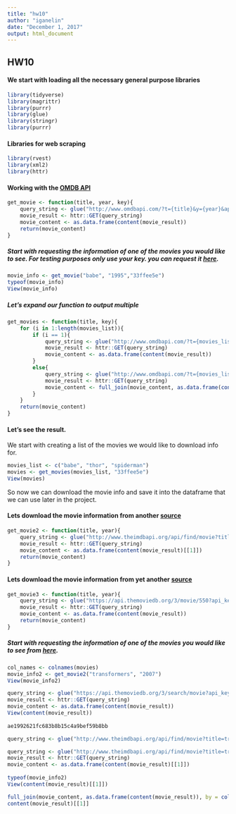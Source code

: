 ```yaml
---
title: "hw10"
author: "iganelin"
date: "December 1, 2017"
output: html_document
---
```

## HW10


#### We start with loading all the necessary general purpose libraries

```r
library(tidyverse)
library(magrittr)
library(purrr)
library(glue)
library(stringr)
library(purrr)
```

#### Libraries for web scraping

```r
library(rvest)
library(xml2)
library(httr)
```
#### Working with the [OMDB API](https://www.omdbapi.com)

```r
get_movie <- function(title, year, key){
	query_string <- glue("http://www.omdbapi.com/?t={title}&y={year}&apikey={key}")
	movie_result <- httr::GET(query_string)
	movie_content <- as.data.frame(content(movie_result))
	return(movie_content)
}
```

##### Start with requesting the information of one of the movies you would like to see. For testing purposes only use your key. you can request it [here](https://www.omdbapi.com/apikey.aspx).

```r
movie_info <- get_movie("babe", "1995","33ffee5e")
typeof(movie_info)
View(movie_info)
```

##### Let's expand our function to output multiple

```r
get_movies <- function(title, key){
	for (i in 1:length(movies_list)){
		if (i == 1){
			query_string <- glue("http://www.omdbapi.com/?t={movies_list[i]}&apikey={key}")
			movie_result <- httr::GET(query_string)
			movie_content <- as.data.frame(content(movie_result))
		}
		else{
			query_string <- glue("http://www.omdbapi.com/?t={movies_list[i]}&apikey={key}")
			movie_result <- httr::GET(query_string)
			movie_content <- full_join(movie_content, as.data.frame(content(movie_result)), by = colnames(as.data.frame(content(movie_result))))
		}
	}
	return(movie_content)
}
```

#### Let's see the result.
We start with creating a list of the movies we would like to download info for.

```r
movies_list <- c("babe", "thor", "spiderman")
movies <- get_movies(movies_list, "33ffee5e")
View(movies)
```
So now we can download the movie info and save it into the dataframe that we can use later in the project.

#### Lets download the movie information from another [source](https://www.theimdbapi.org/) 
```r
get_movie2 <- function(title, year){
	query_string <- glue("http://www.theimdbapi.org/api/find/movie?title={title}&year={year}")
	movie_result <- httr::GET(query_string)
	movie_content <- as.data.frame(content(movie_result)[[1]])
	return(movie_content)
}
```

#### Lets download the movie information from yet another [source](https://www.themoviedb.org) 
```r
get_movie3 <- function(title, year){
	query_string <- glue("https://api.themoviedb.org/3/movie/550?api_key=ae1992621fc683b8b15c4a9bef59b8bb")
	movie_result <- httr::GET(query_string)
	movie_content <- as.data.frame(content(movie_result))
	return(movie_content)
}
```

##### Start with requesting the information of one of the movies you would like to see from [here](https://www.theimdbapi.org/).

```r
col_names <- colnames(movies)
movie_info2 <- get_movie2("transformers", "2007")
View(movie_info2)

query_string <- glue("https://api.themoviedb.org/3/search/movie?api_key=ae1992621fc683b8b15c4a9bef59b8bb&query=Jack+Reacher")
movie_result <- httr::GET(query_string)
movie_content <- as.data.frame(content(movie_result))
View(content(movie_result))
	
ae1992621fc683b8b15c4a9bef59b8bb

query_string <- glue("http://www.theimdbapi.org/api/find/movie?title=transformers&year=2007")

query_string <- glue("http://www.theimdbapi.org/api/find/movie?title=transformers&year=2007")
movie_result <- httr::GET(query_string)
movie_content <- as.data.frame(content(movie_result)[[1]])
	
typeof(movie_info2)
View(content(movie_result)[[1]])

full_join(movie_content, as.data.frame(content(movie_result)), by = colnames(as.data.frame(content(movie_result))))
content(movie_result)[[1]]
```
